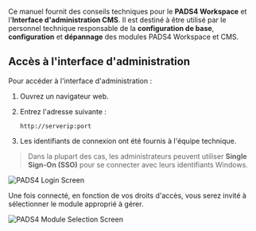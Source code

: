 Ce manuel fournit des conseils techniques pour le **PADS4 Workspace** et l'**Interface d'administration CMS**. Il est destiné à être utilisé par le personnel technique responsable de la **configuration de base**, **configuration** et **dépannage** des modules PADS4 Workspace et CMS.

## Accès à l'interface d'administration

Pour accéder à l'interface d'administration :

1. Ouvrez un navigateur web.

2. Entrez l'adresse suivante :

   ```
   http://serverip:port
   ```

3. Les identifiants de connexion ont été fournis à l'équipe technique.

> Dans la plupart des cas, les administrateurs peuvent utiliser **Single Sign-On (SSO)** pour se connecter avec leurs identifiants Windows.

![PADS4 Login Screen](/mnt/data/image.png)

Une fois connecté, en fonction de vos droits d'accès, vous serez invité à sélectionner le module approprié à gérer.

![PADS4 Module Selection Screen](/mnt/data/image.png)
